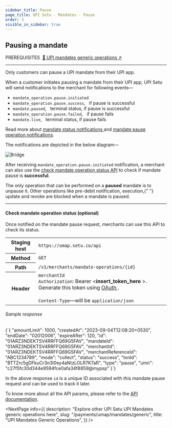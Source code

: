 ```yaml
---
sidebar_title: Pause
page_title: UPI Setu - Mandates - Pause
order: 3
visible_in_sidebar: true
---
```


## Pausing a mandate

<Text size="small" weight="600">
  PREREQUISITES&nbsp;
</Text>
<a href="/payments/umap/mandates/generic" target="_self">
  🌟 UPI mandates generic operations ↗
</a>

<hr class="primary" />

<Callout type="tip">
  Only customers can pause a UPI mandate from their UPI app.
</Callout>

<br />

When a customer initiates pausing a mandate from their UPI app, UPI Setu will send notifications to the merchant for following events—

- <Text>
    <code>mandate_operation.pause.initiated</code>
  </Text>
- <Text>
    <code>mandate_operation.pause.success</code>, &nbsp; if pause is successful
  </Text>
- <Text>
    <code>mandate.paused</code>, &nbsp; terminal status, if pause is successful
  </Text>
- <Text>
    <code>mandate_operation.pause.failed</code>, &nbsp; if pause fails
  </Text>
- <Text>
    <code>mandate.live</code>, &nbsp; terminal status, if pause fails
  </Text>

Read more about <a href="/payments/umap/notifications/mandates" target="_blank">mandate status notifications </a> and <a href="/payments/umap/notifications/mandates/pause" target="_blank">mandate pause operation notifications</a>.

The notifications are depicted in the below diagram—

<img
  src="https://storage.googleapis.com/strapi-assets/latest/update-mandate-customer-pause/update-mandate-customer-pause.png"
  alt="Bridge"
/>

After receiving `mandate_operation.pause.initiated` notification, a merchant can also use the <a href="/payments/umap/mandates/generic/pause#check-mandate-operation-status" target="_blank">check mandate operation status API</a> to check if mandate pause is <b>successful</b>.

<Callout type="warning">
  The only operation that can be performed on a <strong>paused</strong> mandate
  is to unpause it. Other operations like pre-debit notification, execution,{" "}
  update and revoke are blocked when a mandate is paused.
</Callout>

<hr class="tertiary" />

#### Check mandate operation status (optional)

Once notified on the mandate pause request, merchants can use this API to check its status.

<table>
  <tbody>
    <tr>
      <th>Staging host</th>
      <td>
        <code>https://umap.setu.co/api</code>
      </td>
    </tr>
    <tr>
      <th>Method</th>
      <td>
        <code>GET</code>
      </td>
    </tr>
    <tr>
      <th>Path</th>
      <td>
        <code>/v1/merchants/mandate-operations/&#123;id&#125;</code>
      </td>
    </tr>
    <tr>
      <th>Header</th>
      <td>
        <code>merchantId</code>
        <br />
        <code>Authorization</code>: Bearer &lt;<b>insert_token_here</b>
        &gt;. Generate this token using <a
          href="/payments/umap/api-integration"
          target="_blank"
        >
          OAuth
        </a>
        .<br />
        <br />
        <code>Content-Type</code>—will be <code>application/json</code>
      </td>
    </tr>
  </tbody>
</table>

<h6>Sample response</h6>
<CodeBlockWithCopy language="json">
  {`{
  "amountLimit": 1000,
  "createdAt": "2023-09-04T12:08:20+0530",
  "endDate": "02012006",
  "expireAfter": 120,
  "id": "01ARZ3NDEKTSV4RRFFQ69G5FAV",
  "mandateId": "01ARZ3NDEKTSV4RRFFQ69G5FAV",
  "merchantId": "01ARZ3NDEKTSV4RRFFQ69G5FAV",
  "merchantReferenceId": "ABC1234789",
  "mode": "collect",
  "status": "success",
  "txnId": "BTTZrc5gDFkuCr3n3I0ey4aNtzLOLR7K7aR",
  "type": "pause",
  "umn": "c27f5fc30d344e9594fce0afa34f8859@mypsp"
}`}
</CodeBlockWithCopy>

In the above response `id` is a unique ID associated with this mandate pause request and can be used to track it later.

To know more about all the API params, please refer to the <a href="/payments/umap/api-reference#/category~mandates/operation~mandates#fetchMandateOperationById" target="_blank"> API documentation</a>.

<NextPage
  info={{
    description: "Explore other UPI Setu UPI Mandates generic operations here",
    slug: "/payments/umap/mandates/generic",
    title: "UPI Mandates Generic Operations",
  }}
/>

